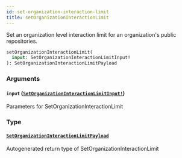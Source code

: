 ```yaml
---
id: set-organization-interaction-limit
title: setOrganizationInteractionLimit
---
```


Set an organization level interaction limit for an organization's public repositories.

```graphql
setOrganizationInteractionLimit(
  input: SetOrganizationInteractionLimitInput!
): SetOrganizationInteractionLimitPayload

```

### Arguments

#### `input` ([`SetOrganizationInteractionLimitInput!`](/docs/api/inputs/set-organization-interaction-limit-input))

Parameters for SetOrganizationInteractionLimit

### Type

#### [`SetOrganizationInteractionLimitPayload`](/docs/api/objects/set-organization-interaction-limit-payload)

Autogenerated return type of SetOrganizationInteractionLimit
